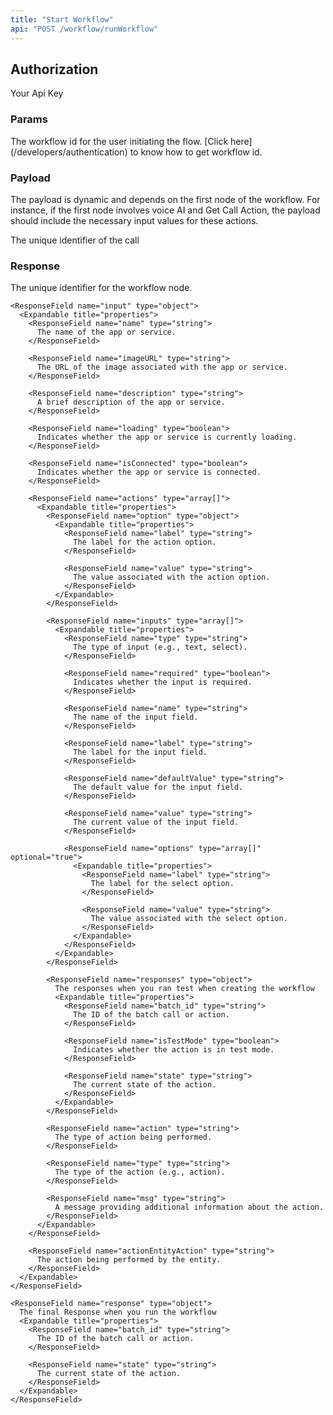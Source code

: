 ```yaml
---
title: "Start Workflow"
api: "POST /workflow/runWorkflow"
---
```


## Authorization
<ParamField header="x-api-key" type="string" required>
  Your Api Key
</ParamField>

### Params

<ParamField query="id" type="string" required="true">
  The workflow id for the user initiating the flow. [Click
  here](/developers/authentication) to know how to get workflow id.
</ParamField>

### Payload

The payload is dynamic and depends on the first node of the workflow. For instance, if the first node involves voice AI and Get Call Action, the payload should include the necessary input values for these actions.

<ParamField body="callId" type="string" required="true">
  The unique identifier of the call
</ParamField>

### Response

<ResponseField name="response" type="array">
  <Expandable title="properties">
    <ResponseField name="nodeId" type="string">
      The unique identifier for the workflow node.
    </ResponseField>

    <ResponseField name="input" type="object">
      <Expandable title="properties">
        <ResponseField name="name" type="string">
          The name of the app or service.
        </ResponseField>

        <ResponseField name="imageURL" type="string">
          The URL of the image associated with the app or service.
        </ResponseField>

        <ResponseField name="description" type="string">
          A brief description of the app or service.
        </ResponseField>

        <ResponseField name="loading" type="boolean">
          Indicates whether the app or service is currently loading.
        </ResponseField>

        <ResponseField name="isConnected" type="boolean">
          Indicates whether the app or service is connected.
        </ResponseField>

        <ResponseField name="actions" type="array[]">
          <Expandable title="properties">
            <ResponseField name="option" type="object">
              <Expandable title="properties">
                <ResponseField name="label" type="string">
                  The label for the action option.
                </ResponseField>

                <ResponseField name="value" type="string">
                  The value associated with the action option.
                </ResponseField>
              </Expandable>
            </ResponseField>

            <ResponseField name="inputs" type="array[]">
              <Expandable title="properties">
                <ResponseField name="type" type="string">
                  The type of input (e.g., text, select).
                </ResponseField>

                <ResponseField name="required" type="boolean">
                  Indicates whether the input is required.
                </ResponseField>

                <ResponseField name="name" type="string">
                  The name of the input field.
                </ResponseField>

                <ResponseField name="label" type="string">
                  The label for the input field.
                </ResponseField>

                <ResponseField name="defaultValue" type="string">
                  The default value for the input field.
                </ResponseField>

                <ResponseField name="value" type="string">
                  The current value of the input field.
                </ResponseField>

                <ResponseField name="options" type="array[]" optional="true">
                  <Expandable title="properties">
                    <ResponseField name="label" type="string">
                      The label for the select option.
                    </ResponseField>

                    <ResponseField name="value" type="string">
                      The value associated with the select option.
                    </ResponseField>
                  </Expandable>
                </ResponseField>
              </Expandable>
            </ResponseField>

            <ResponseField name="responses" type="object">
              The responses when you ran test when creating the workflow
              <Expandable title="properties">
                <ResponseField name="batch_id" type="string">
                  The ID of the batch call or action.
                </ResponseField>

                <ResponseField name="isTestMode" type="boolean">
                  Indicates whether the action is in test mode.
                </ResponseField>

                <ResponseField name="state" type="string">
                  The current state of the action.
                </ResponseField>
              </Expandable>
            </ResponseField>

            <ResponseField name="action" type="string">
              The type of action being performed.
            </ResponseField>

            <ResponseField name="type" type="string">
              The type of the action (e.g., action).
            </ResponseField>

            <ResponseField name="msg" type="string">
              A message providing additional information about the action.
            </ResponseField>
          </Expandable>
        </ResponseField>

        <ResponseField name="actionEntityAction" type="string">
          The action being performed by the entity.
        </ResponseField>
      </Expandable>
    </ResponseField>

    <ResponseField name="response" type="object">
      The final Response when you run the workflow
      <Expandable title="properties">
        <ResponseField name="batch_id" type="string">
          The ID of the batch call or action.
        </ResponseField>

        <ResponseField name="state" type="string">
          The current state of the action.
        </ResponseField>
      </Expandable>
    </ResponseField>

  </Expandable>
</ResponseField>
